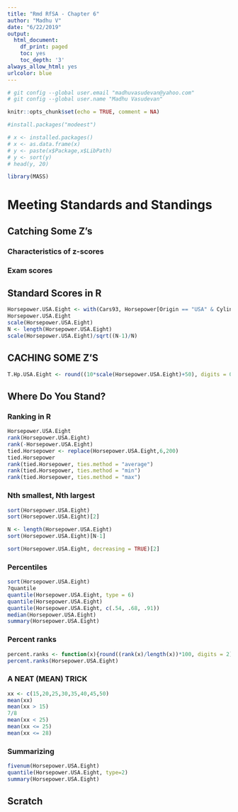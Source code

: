 ```yaml
---
title: "Rmd RfSA - Chapter 6"
author: "Madhu V"
date: "6/22/2019"
output:
  html_document:
    df_print: paged
    toc: yes
    toc_depth: '3'
always_allow_html: yes
urlcolor: blue 
---
```


```r
# git config --global user.email "madhuvasudevan@yahoo.com"
# git config --global user.name "Madhu Vasudevan"

knitr::opts_chunk$set(echo = TRUE, comment = NA)
```

```r
#install.packages("modeest")

# x <- installed.packages()
# x <- as.data.frame(x)
# y <- paste(x$Package,x$LibPath)
# y <- sort(y)
# head(y, 20)

library(MASS)

```

# Meeting Standards and Standings

## Catching Some Z’s

### Characteristics of z-scores

### Exam scores

## Standard Scores in R

```r
Horsepower.USA.Eight <- with(Cars93, Horsepower[Origin == "USA" & Cylinders == 8])
Horsepower.USA.Eight
scale(Horsepower.USA.Eight)
N <- length(Horsepower.USA.Eight)
scale(Horsepower.USA.Eight)/sqrt((N-1)/N)
```

## CACHING SOME Z’S
```r
T.Hp.USA.Eight <- round((10*scale(Horsepower.USA.Eight)+50), digits = 0)
```

## Where Do You Stand?

### Ranking in R
```r
Horsepower.USA.Eight
rank(Horsepower.USA.Eight)
rank(-Horsepower.USA.Eight)
tied.Horsepower <- replace(Horsepower.USA.Eight,6,200)
tied.Horsepower
rank(tied.Horsepower, ties.method = "average")
rank(tied.Horsepower, ties.method = "min")
rank(tied.Horsepower, ties.method = "max")
```

### Nth smallest, Nth largest
```r
sort(Horsepower.USA.Eight)
sort(Horsepower.USA.Eight)[2]

N <- length(Horsepower.USA.Eight)
sort(Horsepower.USA.Eight)[N-1]

sort(Horsepower.USA.Eight, decreasing = TRUE)[2]
```

### Percentiles
```r
sort(Horsepower.USA.Eight)
?quantile
quantile(Horsepower.USA.Eight, type = 6)
quantile(Horsepower.USA.Eight)
quantile(Horsepower.USA.Eight, c(.54, .68, .91))
median(Horsepower.USA.Eight)
summary(Horsepower.USA.Eight)
```

### Percent ranks
```r
percent.ranks <- function(x){round((rank(x)/length(x))*100, digits = 2)}
percent.ranks(Horsepower.USA.Eight)
```

### A NEAT (MEAN) TRICK
```r
xx <- c(15,20,25,30,35,40,45,50)
mean(xx)
mean(xx > 15)
7/8
mean(xx < 25)
mean(xx <= 25)
mean(xx <= 28)
```

### Summarizing
```r
fivenum(Horsepower.USA.Eight)
quantile(Horsepower.USA.Eight, type=2)
summary(Horsepower.USA.Eight)
```








## Scratch
```r

```





